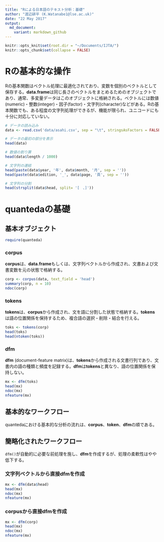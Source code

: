 ```yaml
---
title: "Rによる日本語のテキスト分析：基礎"
author: "渡辺耕平 (K.Watanabe1@lse.ac.uk)"
date: "22 May 2017"
output:
  md_document:
    variant: markdown_github
---
```


```r
knitr::opts_knit$set(root.dir = "~/Documents/IJTA/")
knitr::opts_chunk$set(collapse = FALSE)
```

# Rの基本的な操作
Rの基本関数はベクトル処理に最適化されており、変数を個別のベクトルとして保存する。**data.frame**は同じ長さのベクトルをまとめるためのオブジェクトであり、通常、多変量データはこのオブジェクトに格納される。ベクトルには数値(numeric)・整数(integer)・因子(factor)・文字列(character)などがある。Rの基本関数でも、ある程度の文字列処理ができるが、機能が限られ、ユニコードにも十分に対応していない。

```r
# データの読み込み
data <- read.csv('data/asahi.csv', sep = "\t", stringsAsFactors = FALSE)

# データの最初の部分を表示
head(data)
```

```r

# 数値の割り算
head(data$length / 1000)

# 文字列の連結
head(paste(data$year, '年', data$month, '月', sep = ''))
head(paste(data$edition, '_', data$page, '頁', sep = ''))

# 文字列の分割
head(strsplit(data$head, split= '[　、]'))

```


# quantedaの基礎

## 基本オブジェクト
```r
require(quanteda)
```

### corpus
**corpus**は、**data.frame**もしくは、文字列ベクトルから作成され、文書および文書変数を元の状態で格納する。
```r
corp <- corpus(data, text_field = 'head')
summary(corp, n = 10)
ndoc(corp)
```

### tokens
**tokens**は、**corpus**から作成され、文を語に分割した状態で格納する。**tokens**は語の位置関係を保持するため、複合語の選択・削除・結合を行える。
```r
toks <- tokens(corp)
head(toks)
head(ntoken(toks))
```
### dfm
**dfm** (document-feature matrix)は、**tokens**から作成される文書行列であり、文書内の語の種類と頻度を記録する。**dfm**は**tokens**と異なり、語の位置関係を保持しない。
```r
mx <- dfm(toks)
head(mx)
ndoc(mx)
nfeature(mx)
```

## 基本的なワークフロー
quantedaにおける基本的な分析の流れは、**corpus**、**token**、**dfm**の順である。

## 簡略化されたワークフロー
`dfm()`が自動的に必要な前処理を施し、**dfm**を作成するが、処理の柔軟性はやや低下する。

### 文字列ベクトルから直接dfmを作成

```r
mx <- dfm(data$head)
head(mx)
ndoc(mx)
nfeature(mx)
```

### corpusから直接dfmを作成

```r
mx <- dfm(corp)
head(mx)
ndoc(mx)
nfeature(mx)
```
